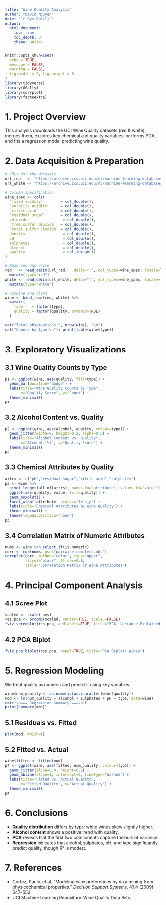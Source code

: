 ```yaml
---
title: "Wine Quality Analysis"
author: "David Nguyen"
date: "`r Sys.Date()`"
output:
  html_document:
    toc: true
    toc_depth: 3
    theme: united
---
```


```r
knitr::opts_chunk$set(
  echo = TRUE,
  message = FALSE,
  warning = FALSE,
  fig.width = 8, fig.height = 6
)
library(tidyverse)
library(GGally)
library(corrplot)
library(factoextra)
````

# 1. Project Overview

This analysis downloads the UCI Wine Quality datasets (red & white), merges them, explores key chemical and quality variables, performs PCA, and fits a regression model predicting wine quality.

# 2. Data Acquisition & Preparation

```r
# URLs for the datasets
url_red   <- "https://archive.ics.uci.edu/ml/machine-learning-databases/wine-quality/winequality-red.csv"
url_white <- "https://archive.ics.uci.edu/ml/machine-learning-databases/wine-quality/winequality-white.csv"

# Column specification
wine_spec <- cols(
  `fixed acidity`        = col_double(),
  `volatile acidity`     = col_double(),
  `citric acid`          = col_double(),
  `residual sugar`       = col_double(),
  chlorides               = col_double(),
  `free sulfur dioxide`  = col_double(),
  `total sulfur dioxide` = col_double(),
  density                 = col_double(),
  pH                      = col_double(),
  sulphates               = col_double(),
  alcohol                 = col_double(),
  quality                 = col_integer()
)

# Read red and white
red   <- read_delim(url_red,   delim=";", col_types=wine_spec, locale=locale(decimal_mark=".")) %>%
  mutate(type="red")
white <- read_delim(url_white, delim=";", col_types=wine_spec, locale=locale(decimal_mark=".")) %>%
  mutate(type="white")

# Combine and clean
wine <- bind_rows(red, white) %>%
  mutate(
    type    = factor(type),
    quality = factor(quality, ordered=TRUE)
  )

cat("Total observations:", nrow(wine), "\n")
cat("Counts by type:\n"); print(table(wine$type))
```

# 3. Exploratory Visualizations

## 3.1 Wine Quality Counts by Type

```r
p1 <- ggplot(wine, aes(quality, fill=type)) +
  geom_bar(position="dodge") +
  labs(title="Wine Quality Counts by Type",
       x="Quality Score", y="Count") +
  theme_minimal()
p1
```

## 3.2 Alcohol Content vs. Quality

```r
p2 <- ggplot(wine, aes(alcohol, quality, colour=type)) +
  geom_jitter(width=0, height=0.2, alpha=0.5) +
  labs(title="Alcohol Content vs. Quality",
       x="Alcohol (%)", y="Quality Score") +
  theme_minimal()
p2
```

## 3.3 Chemical Attributes by Quality

```r
attrs <- c("pH","residual sugar","citric acid","sulphates")
p3 <- wine %>%
  pivot_longer(all_of(attrs), names_to="attribute", values_to="value") %>%
  ggplot(aes(quality, value, fill=quality)) +
  geom_boxplot() +
  facet_wrap(~attribute, scales="free_y") +
  labs(title="Chemical Attributes by Wine Quality") +
  theme_minimal() +
  theme(legend.position="none")
p3
```

## 3.4 Correlation Matrix of Numeric Attributes

```r
nums <- wine %>% select_if(is.numeric)
corr <- cor(nums, use="pairwise.complete.obs")
corrplot(corr, method="color", type="upper",
         tl.col="black", tl.cex=0.8,
         title="Correlation Matrix of Wine Attributes")
```

# 4. Principal Component Analysis

## 4.1 Scree Plot

```r
scaled <- scale(nums)
res.pca <- prcomp(scaled, center=TRUE, scale.=FALSE)
fviz_screeplot(res.pca, addlabels=TRUE, title="PCA: Variance Explained")
```

## 4.2 PCA Biplot

```r
fviz_pca_biplot(res.pca, repel=TRUE, title="PCA Biplot: Wines")
```

# 5. Regression Modeling

We treat quality as numeric and predict it using key variables.

```r
wine$num_quality <- as.numeric(as.character(wine$quality))
mod <- lm(num_quality ~ alcohol + sulphates + pH + type, data=wine)
cat("\n=== Regression Summary ===\n")
print(summary(mod))
```

## 5.1 Residuals vs. Fitted

```r
plot(mod, which=1)
```

## 5.2 Fitted vs. Actual

```r
wine$fitted <- fitted(mod)
p4 <- ggplot(wine, aes(fitted, num_quality, colour=type)) +
  geom_jitter(alpha=0.4, height=0.1) +
  geom_abline(slope=1, intercept=0, linetype="dashed") +
  labs(title="Fitted vs. Actual Quality",
       x="Fitted Quality", y="Actual Quality") +
  theme_minimal()
p4
```

# 6. Conclusions

* **Quality distribution** differs by type: white wines skew slightly higher.
* **Alcohol content** shows a positive trend with quality.
* **PCA** reveals that the first two components capture the bulk of variance.
* **Regression** indicates that alcohol, sulphates, pH, and type significantly predict quality, though R² is modest.

# 7. References

* Cortez, Paulo, et al. “Modeling wine preferences by data mining from physicochemical properties.” *Decision Support Systems*, 47.4 (2009): 547–553.
* UCI Machine Learning Repository: Wine Quality Data Sets.
